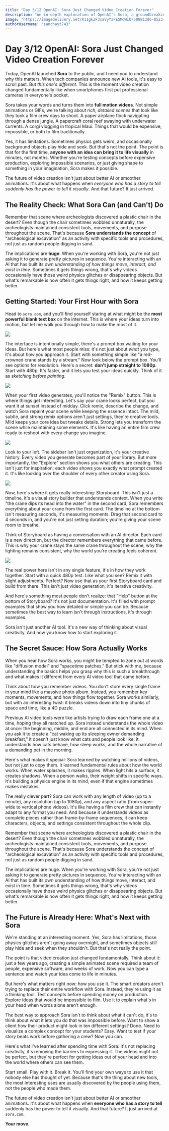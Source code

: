 ```yaml
---
title: "Day 3/12 OpenAI: Sora Just Changed Video Creation Forever"
description: "An in-depth exploration of OpenAI's Sora, a groundbreaking AI tool that transforms text into detailed videos, revolutionizing the future of video creation."
image: "https://imagedelivery.net/K11gkZF3xaVyYzFESMdWIQ/508813d6-8523-47b1-01ad-73e6b172d900/full"
authorUsername: "sanchayt743"
---
```


# Day 3/12 OpenAI: Sora Just Changed Video Creation Forever

Today, OpenAI launched **Sora** to the public, and I need you to understand why this matters. When tech companies announce new AI tools, it's easy to scroll past. But *this one's different*. This is the moment video creation changed fundamentally like when smartphones first put professional cameras in everyone's pocket.

Sora takes your words and turns them into **full motion videos**. Not simple animations or GIFs, we're talking about *rich, detailed scenes* that look like they took a film crew days to shoot. A paper airplane flock navigating through a dense jungle. A papercraft coral reef swaying with underwater currents. A corgi vlogging in tropical Maui. Things that would be expensive, impossible, or both to film traditionally.

Yes, it has limitations. Sometimes physics gets weird, and occasionally background objects play hide and seek. But that's not the point. The point is that for the first time, **anyone with an idea can bring it to life visually** in minutes, not months. Whether you're testing concepts before expensive production, exploring impossible scenarios, or just giving shape to something in your imagination, Sora makes it possible.

The future of video creation isn't just about better AI or smoother animations. It's about what happens when *everyone who has a story to tell suddenly has the power to tell it visually*. And that future? It just arrived.

## The Reality Check: What Sora Can (and Can't) Do

Remember that scene where archeologists discovered a plastic chair in the desert? Even though the chair sometimes wobbled unnaturally, the archeologists maintained consistent tools, movements, and purpose throughout the scene. That's because **Sora understands the concept** of "archeological excavation" as an activity with specific tools and procedures, not just as random people digging in sand.

The implications are **huge**. When you're working with Sora, you're not just asking it to generate pretty pictures in sequence. You're interacting with an AI that has built its own *understanding of how things move, interact, and exist in time*. Sometimes it gets things wrong, that's why videos occasionally have those weird physics glitches or disappearing objects. But what's remarkable is how often it gets things right, and how it keeps getting better.

## Getting Started: Your First Hour with Sora

Head to `sora.com`, and you'll find yourself staring at what might be the **most powerful blank text box** on the internet. This is where your ideas turn into motion, but let me walk you through how to make the most of it.

<Img src="https://imagedelivery.net/K11gkZF3xaVyYzFESMdWIQ/aa242b26-179d-4009-a550-1a69f4653300/full" />

The interface is intentionally simple, there's a prompt box waiting for your ideas. But here's what most people miss: it's not just about *what* you type, it's about *how* you approach it. Start with something simple like "a red-crowned crane stands by a stream." Now look below the prompt box. You'll see options for resolution. Here's a secret: **don't jump straight to 1080p**. Start with 480p. It's faster, and it lets you test your ideas quickly. Think of it as *sketching before painting*.

<Img src="https://imagedelivery.net/K11gkZF3xaVyYzFESMdWIQ/afbf6c27-e473-4a4e-4237-31c6b3f65800/full" />

When your first video generates, you'll notice the "Remix" button. This is where things get interesting. Let's say your crane looks perfect, but you want it at sunset instead of midday. Click remix, describe the change, and watch Sora repaint your scene while keeping the essence intact. The mild, subtle, and strong remix options aren't just settings, they're creative tools. Mild keeps your core idea but tweaks details. Strong lets you transform the scene while maintaining some elements. It's like having an entire film crew ready to reshoot with every change you imagine.

<Img src="https://imagedelivery.net/K11gkZF3xaVyYzFESMdWIQ/fb6af4ba-45dd-49b0-c856-ec1c368f0400/full" />

Look to your left. The sidebar isn't just organization, it's your creative history. Every video you generate becomes part of your library. But more importantly, the "Explore" section shows you what others are creating. This isn't just for inspiration; each video shows you exactly what prompt created it. It's like looking over the shoulder of every other creator using Sora.

<Img src="https://imagedelivery.net/K11gkZF3xaVyYzFESMdWIQ/6b232285-638a-4e55-b8a3-5f347a70e400/full" />

Now, here's where it gets really interesting: Storyboard. This isn't just a timeline, it's a visual story builder that understands context. When you write "the crane dips its head into the water" in the second card, Sora remembers everything about your crane from the first card. The timeline at the bottom isn't measuring seconds, it's measuring moments. Drag that second card to 4 seconds in, and you're not just setting duration; you're giving your scene room to breathe.

Think of Storyboard as having a conversation with an AI director. Each card is a new direction, but the director remembers everything that came before. This is why your crane stays the same crane throughout the scene, why the lighting remains consistent, why the world you're creating feels coherent.

<Img src="https://imagedelivery.net/K11gkZF3xaVyYzFESMdWIQ/98f92262-d313-4b4a-5972-45d7ab17c500/full" />

The real power here isn't in any single feature, it's in how they work together. Start with a quick 480p test. Like what you see? Remix it with slight adjustments. Perfect? Now use that as your first Storyboard card and build from there. This isn't just video generation; it's iterative creativity.

And here's something most people don't realize: that "Help" button at the bottom of Storyboard? It's not just documentation. It's filled with prompt examples that show you how detailed or simple you can be. Because sometimes the best way to learn isn't through instructions, it's through examples.

Sora isn't just another AI tool. It's a new way of thinking about visual creativity. And now you know how to start exploring it.

## The Secret Sauce: How Sora Actually Works

When you hear how Sora works, you might be tempted to zone out at words like "diffusion model" and "spacetime patches." But stick with me, because understanding the basics helps you grasp why this is such a breakthrough and what makes it different from every AI video tool that came before.

Think about how you remember videos. You don't store every single frame in your mind like a massive photo album. Instead, you remember key moments, movements, and how things flow together. Sora works similarly, but with an interesting twist: it breaks videos down into tiny chunks of space and time, like a 4D puzzle.

Previous AI video tools were like artists trying to draw each frame one at a time, hoping they all matched up. Sora instead understands the whole video at once: the beginning, middle, and end are all connected in its mind. When you ask it to create a "cat waking up its sleeping owner demanding breakfast," it doesn't just know what cats and people look like; it understands how cats behave, how sleep works, and the whole narrative of a demanding pet in the morning.

Here's what makes it special: Sora learned by watching millions of videos, but not just to copy them. It learned fundamental rules about how the world works. When water splashes, it makes ripples. When light hits a surface, it creates shadows. When a person walks, their weight shifts in specific ways. It's building a physics engine in its mind, even if that engine sometimes makes mistakes.

The really clever part? Sora can work with any length of video (up to a minute), any resolution (up to 1080p), and any aspect ratio (from super-wide to vertical phone videos). It's like having a film crew that can instantly adapt to any format you need. And because it understands videos as complete pieces rather than frame-by-frame sequences, it can keep characters, objects, and settings consistent throughout the whole clip.

Remember that scene where archeologists discovered a plastic chair in the desert? Even though the chair sometimes wobbled unnaturally, the archeologists maintained consistent tools, movements, and purpose throughout the scene. That's because Sora understands the concept of "archeological excavation" as an activity with specific tools and procedures, not just as random people digging in sand.

The implications are huge. When you're working with Sora, you're not just asking it to generate pretty pictures in sequence. You're interacting with an AI that has built its own understanding of how things move, interact, and exist in time. Sometimes it gets things wrong, that's why videos occasionally have those weird physics glitches or disappearing objects. But what's remarkable is how often it gets things right, and how it keeps getting better.

## The Future is Already Here: What's Next with Sora

We're standing at an interesting moment. Yes, Sora has limitations, those physics glitches aren't going away overnight, and sometimes objects still play hide and seek when they shouldn't. But that's not really the point.

The point is that video creation just changed fundamentally. Think about it: just a few years ago, creating a simple animated scene required a team of people, expensive software, and weeks of work. Now you can type a sentence and watch your idea come to life in minutes.

But here's what matters right now: how you use it. The smart creators aren't trying to replace their entire workflow with Sora. Instead, they're using it as a thinking tool. Test concepts before spending money on production. Explore ideas that would be impossible to film. Use it to explain what's in your head when words alone aren't enough.

The best way to approach Sora isn't to think about what it can't do, it's to think about what it lets you do that was impossible before. Want to show a client how their product might look in ten different settings? Done. Need to visualize a complex concept for your students? Easy. Want to test if your story beats work before gathering a crew? Now you can.

Here's what I've learned after spending time with Sora: it's not replacing creativity, it's removing the barriers to expressing it. The videos might not be perfect, but they're perfect for getting ideas out of your head and into the world where others can see them.

Start small. Play with it. Break it. You'll find your own ways to use it that nobody else has thought of yet. Because that's the thing about new tools, the most interesting uses are usually discovered by the people using them, not the people who made them.

The future of video creation isn't just about better AI or smoother animations. It's about what happens when **everyone who has a story to tell** suddenly has the power to tell it visually. And that future? It just arrived at `sora.com`.

**Your move.**